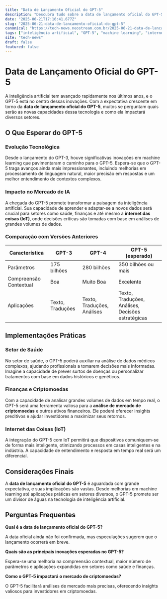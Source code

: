 ```yaml
---
title: "Data de Lançamento Oficial do GPT-5"
description: "Descubra tudo sobre a data de lançamento oficial do GPT-5 e suas implicações no mercado de IA."
date: "2025-06-21T17:16:41.677Z"
slug: "2025-06-21-data-de-lancamento-oficial-do-gpt-5"
canonical: "https://tech-news.neostream.com.br/2025-06-21-data-de-lancamento-oficial-do-gpt-5"
tags: ["inteligência artificial", "GPT-5", "machine learning", "internet das coisas"]
site: "tech-news"
draft: false
featured: false
---
```


# Data de Lançamento Oficial do GPT-5

A inteligência artificial tem avançado rapidamente nos últimos anos, e o GPT-5 está no centro dessas inovações. Com a expectativa crescente em torno da **data de lançamento oficial do GPT-5**, muitos se perguntam quais serão as novas capacidades dessa tecnologia e como ela impactará diversos setores.

## O Que Esperar do GPT-5

### Evolução Tecnológica

Desde o lançamento do GPT-3, houve significativas inovações em machine learning que pavimentaram o caminho para o GPT-5. Espera-se que o GPT-5 traga avanços ainda mais impressionantes, incluindo melhorias em processamento de linguagem natural, maior precisão em respostas e um melhor entendimento de contextos complexos.

### Impacto no Mercado de IA

A chegada do GPT-5 promete transformar a paisagem da inteligência artificial. Sua capacidade de aprender e adaptar-se a novos dados será crucial para setores como saúde, finanças e até mesmo a **internet das coisas (IoT)**, onde decisões críticas são tomadas com base em análises de grandes volumes de dados.

### Comparação com Versões Anteriores

| Característica      | GPT-3               | GPT-4               | GPT-5 (esperado)    |
|---------------------|---------------------|---------------------|---------------------|
| Parâmetros          | 175 bilhões         | 280 bilhões         | 350 bilhões ou mais |
| Compreensão Contextual | Boa                 | Muito Boa           | Excelente           |
| Aplicações          | Texto, Traduções    | Texto, Traduções, Análises   | Texto, Traduções, Análises, Decisões estratégicas |

## Implementações Práticas

### Setor de Saúde

No setor de saúde, o GPT-5 poderá auxiliar na análise de dados médicos complexos, ajudando profissionais a tomarem decisões mais informadas. Imagine a capacidade de prever surtos de doenças ou personalizar tratamentos com base em dados históricos e genéticos.

### Finanças e Criptomoedas

Com a capacidade de analisar grandes volumes de dados em tempo real, o GPT-5 será uma ferramenta valiosa para a **análise de mercado de criptomoedas** e outros ativos financeiros. Ele poderá oferecer insights preditivos e ajudar investidores a maximizar seus retornos.

### Internet das Coisas (IoT)

A integração do GPT-5 com IoT permitirá que dispositivos comuniquem-se de forma mais inteligente, otimizando processos em casas inteligentes e na indústria. A capacidade de entendimento e resposta em tempo real será um diferencial.

## Considerações Finais

A **data de lançamento oficial do GPT-5** é aguardada com grande expectativa, e suas implicações são vastas. Desde melhorias em machine learning até aplicações práticas em setores diversos, o GPT-5 promete ser um divisor de águas na tecnologia de inteligência artificial.

## Perguntas Frequentes

**Qual é a data de lançamento oficial do GPT-5?**

A data oficial ainda não foi confirmada, mas especulações sugerem que o lançamento ocorrerá em breve.

**Quais são as principais inovações esperadas no GPT-5?**

Espera-se uma melhoria na compreensão contextual, maior número de parâmetros e aplicações expandidas em setores como saúde e finanças.

**Como o GPT-5 impactará o mercado de criptomoedas?**

O GPT-5 facilitará análises de mercado mais precisas, oferecendo insights valiosos para investidores em criptomoedas.